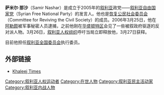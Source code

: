{{Blpunsourced|time=2020-04-25T23:27:08+00:00}}
'''萨米尔·那沙'''（Samir Nashar）是成立于2005年的[[叙利亚|叙利亚]]政党——[[叙利亚自由国家党|叙利亚自由国家党]]（Syrian Free National Party）的发言人。他也是[[恢复公民社会委员会|恢复公民社会委员会]]（Committee for Reviving the Civil Society）的成员。2006年3月25日，他在[[阿勒颇|阿勒颇]]被军事秘密人员逮捕，之前他刚在[[华盛顿特区|华盛顿特区]]会见了一些被叙政府驱逐的反对派人物。3月26日，[[叙利亚人权组织|叙利亚人权组织]]呼吁当局立即释放他，3月27日获释。

目前他担任[[叙利亚全国委员会|叙利亚全国委员会]]执行委员。

==外部链接==
*[https://web.archive.org/web/20060528194912/http://www.khaleejtimes.com/DisplayArticle.asp?xfile=data%2Fmiddleeast%2F2006%2FMarch%2Fmiddleeast_March722.xml&section=middleeast&col= Khaleej Times]

{{DEFAULTSORT:Nashar, Samir}}
[[Category:叙利亚人权运动者|Category:叙利亚人权运动者]]
[[Category:在世人物|Category:在世人物]]
[[Category:叙利亚民主活动家|Category:叙利亚民主活动家]]
[[Category:叙利亚内战人物|Category:叙利亚内战人物]]